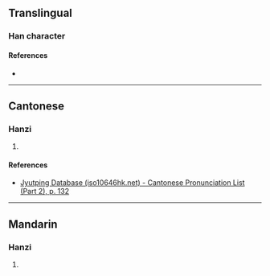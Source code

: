 {{character info}}
==Translingual==

===Han character===
{{Han char|rn=75|rad=木|as=12|sn=16|four=49917|canj=DFFJ,DFFN|ids=⿰木焭}}

====References====
* {{Han ref|kx=0555.040|dkj=15588|hdz=21305.090|uh=6A69|ud=27241|bh=E9D5|bd=59861}}

----

==Cantonese==

===Hanzi===
{{yue-hanzi|jyut=[[king4]]|y=king4}}

# {{rfdef|yue|sort=木12}}

====References====
* [http://www.iso10646hk.net/jp/document/download.jsp Jyutping Database (iso10646hk.net) - Cantonese Pronunciation List (Part 2), p. 132]

----

==Mandarin==

===Hanzi===
{{cmn-hanzi|pin=[[qióng]] ([[qiong2]])|wg=ch'iung<sup>2</sup>}}

# {{rfdef|cmn|sort=木12}}